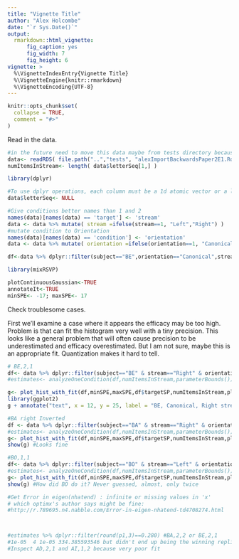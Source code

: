 ```yaml
---
title: "Vignette Title"
author: "Alex Holcombe"
date: "`r Sys.Date()`"
output:
  rmarkdown::html_vignette:
      fig_caption: yes
      fig_width: 7
      fig_height: 6 
vignette: >
  %\VignetteIndexEntry{Vignette Title}
  %\VignetteEngine{knitr::rmarkdown}
  %\VignetteEncoding{UTF-8}
---
```


```r
knitr::opts_chunk$set(
  collapse = TRUE,
  comment = "#>"
)
```

Read in the data.
```r

#in the future need to move this data maybe from tests directory because meant to be only for tests
data<- readRDS( file.path("..","tests", "alexImportBackwardsPaper2E1.Rdata") ) #.mat file been preprocessed into melted long dataframe
numItemsInStream<- length( data$letterSeq[1,] )  

library(dplyr)

#To use dplyr operations, each column must be a 1d atomic vector or a list. So, can't have array fields like letterSeq
data$letterSeq<- NULL

#Give conditions better names than 1 and 2
names(data)[names(data) == 'target'] <- 'stream'
data <- data %>% mutate( stream =ifelse(stream==1, "Left","Right") )
#mutate condition to Orientation
names(data)[names(data) == 'condition'] <- 'orientation'
data <- data %>% mutate( orientation =ifelse(orientation==1, "Canonical","Inverted") )

df<-data %>% dplyr::filter(subject=="BE",orientation=="Canonical",stream=="Right")

library(mixRSVP)

plotContinuousGaussian<-TRUE
annotateIt<-TRUE
minSPE<- -17; maxSPE<- 17

```

Check troublesome cases.

First we'll examine a case where it appears the efficacy may be too high. Problem is that can fit the histogram very well with a tiny precision.
This looks like a general problem that will often cause precision to be underestimated and efficacy overestimated. But I am not sure, maybe this is an appropriate fit. Quantization makes it hard to tell.

```r

# BE,2,1
df<- data %>% dplyr::filter(subject=="BE" & stream=="Right" & orientation=="Canonical") 
#estimates<- analyzeOneCondition(df,numItemsInStream,parameterBounds())

g<- plot_hist_with_fit(df,minSPE,maxSPE,df$targetSP,numItemsInStream,plotContinuousGaussian,annotateIt, FALSE)
library(ggplot2)
g + annotate("text", x = 12, y = 25, label = "BE, Canonical, Right stream")

```

```r

#BA right Inverted
df <- data %>% dplyr::filter(subject=="BA" & stream=="Right" & orientation=="Inverted")
#estimates<- analyzeOneCondition(df,numItemsInStream,parameterBounds())
g<- plot_hist_with_fit(df,minSPE,maxSPE,df$targetSP,numItemsInStream,plotContinuousGaussian,annotateIt) 
show(g) #Looks fine

#BO,1,1
df<- data %>% dplyr::filter(subject=="BO" & stream=="Left" & orientation=="Canonical") 
#estimates<- analyzeOneCondition(df,numItemsInStream,parameterBounds())
g<- plot_hist_with_fit(df,minSPE,maxSPE,df$targetSP,numItemsInStream,plotContinuousGaussian,annotateIt) 
show(g) #How did BO do it? Never guessed, almost, only twice

#Get Error in eigen(nhatend) : infinite or missing values in 'x'
# which optimx's author says might be fine:
#http://r.789695.n4.nabble.com/Error-in-eigen-nhatend-td4708274.html



#estimates %>% dplyr::filter(round(p1,3)==0.280) #BA,2,2 or BE,2,1
#1e-05  4 1e-05 334.385593546 but didn't end up being the winning replicate
#Inspect AD,2,1 and AI,1,2 because very poor fit

```

